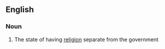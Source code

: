 ==English==
{{wikipedia}}
===Noun===
{{en-noun|-}}

# The state of having [[religion]] separate from the government